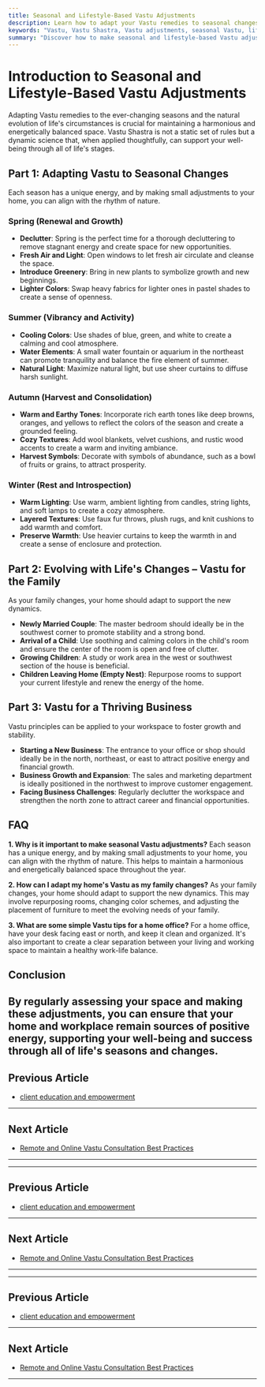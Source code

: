 ```yaml
---
title: Seasonal and Lifestyle-Based Vastu Adjustments
description: Learn how to adapt your Vastu remedies to seasonal changes and evolving lifestyle needs to maintain a harmonious and energetically balanced space.
keywords: "Vastu, Vastu Shastra, Vastu adjustments, seasonal Vastu, lifestyle Vastu, Vastu remedies, Vastu for home, Vastu for family, Vastu for business"
summary: "Discover how to make seasonal and lifestyle-based Vastu adjustments to ensure your space remains energetically balanced. This guide provides recommendations for adapting Vastu remedies to the changing seasons and evolving family and business circumstances."
---
```


# Introduction to Seasonal and Lifestyle-Based Vastu Adjustments

Adapting Vastu remedies to the ever-changing seasons and the natural evolution of life's circumstances is crucial for maintaining a harmonious and energetically balanced space. Vastu Shastra is not a static set of rules but a dynamic science that, when applied thoughtfully, can support your well-being through all of life's stages.

## Part 1: Adapting Vastu to Seasonal Changes

Each season has a unique energy, and by making small adjustments to your home, you can align with the rhythm of nature.

### Spring (Renewal and Growth)

-   **Declutter**: Spring is the perfect time for a thorough decluttering to remove stagnant energy and create space for new opportunities.
-   **Fresh Air and Light**: Open windows to let fresh air circulate and cleanse the space.
-   **Introduce Greenery**: Bring in new plants to symbolize growth and new beginnings.
-   **Lighter Colors**: Swap heavy fabrics for lighter ones in pastel shades to create a sense of openness.

### Summer (Vibrancy and Activity)

-   **Cooling Colors**: Use shades of blue, green, and white to create a calming and cool atmosphere.
-   **Water Elements**: A small water fountain or aquarium in the northeast can promote tranquility and balance the fire element of summer.
-   **Natural Light**: Maximize natural light, but use sheer curtains to diffuse harsh sunlight.

### Autumn (Harvest and Consolidation)

-   **Warm and Earthy Tones**: Incorporate rich earth tones like deep browns, oranges, and yellows to reflect the colors of the season and create a grounded feeling.
-   **Cozy Textures**: Add wool blankets, velvet cushions, and rustic wood accents to create a warm and inviting ambiance.
-   **Harvest Symbols**: Decorate with symbols of abundance, such as a bowl of fruits or grains, to attract prosperity.

### Winter (Rest and Introspection)

-   **Warm Lighting**: Use warm, ambient lighting from candles, string lights, and soft lamps to create a cozy atmosphere.
-   **Layered Textures**: Use faux fur throws, plush rugs, and knit cushions to add warmth and comfort.
-   **Preserve Warmth**: Use heavier curtains to keep the warmth in and create a sense of enclosure and protection.

## Part 2: Evolving with Life's Changes – Vastu for the Family

As your family changes, your home should adapt to support the new dynamics.

-   **Newly Married Couple**: The master bedroom should ideally be in the southwest corner to promote stability and a strong bond.
-   **Arrival of a Child**: Use soothing and calming colors in the child's room and ensure the center of the room is open and free of clutter.
-   **Growing Children**: A study or work area in the west or southwest section of the house is beneficial.
-   **Children Leaving Home (Empty Nest)**: Repurpose rooms to support your current lifestyle and renew the energy of the home.

## Part 3: Vastu for a Thriving Business

Vastu principles can be applied to your workspace to foster growth and stability.

-   **Starting a New Business**: The entrance to your office or shop should ideally be in the north, northeast, or east to attract positive energy and financial growth.
-   **Business Growth and Expansion**: The sales and marketing department is ideally positioned in the northwest to improve customer engagement.
-   **Facing Business Challenges**: Regularly declutter the workspace and strengthen the north zone to attract career and financial opportunities.

## FAQ

**1. Why is it important to make seasonal Vastu adjustments?**
Each season has a unique energy, and by making small adjustments to your home, you can align with the rhythm of nature. This helps to maintain a harmonious and energetically balanced space throughout the year.

**2. How can I adapt my home's Vastu as my family changes?**
As your family changes, your home should adapt to support the new dynamics. This may involve repurposing rooms, changing color schemes, and adjusting the placement of furniture to meet the evolving needs of your family.

**3. What are some simple Vastu tips for a home office?**
For a home office, have your desk facing east or north, and keep it clean and organized. It's also important to create a clear separation between your living and working space to maintain a healthy work-life balance.

## Conclusion

By regularly assessing your space and making these adjustments, you can ensure that your home and workplace remain sources of positive energy, supporting your well-being and success through all of life's seasons and changes.
---

## Previous Article
- [client education and empowerment](181014_client_education_and_empowerment.mdx)

---

## Next Article
- [Remote and Online Vastu Consultation Best Practices](181016_Remote_and_Online_Vastu_Consultation_Best_Practices.mdx)

---
---

## Previous Article
- [client education and empowerment](181014_client_education_and_empowerment.mdx)

---

## Next Article
- [Remote and Online Vastu Consultation Best Practices](181016_Remote_and_Online_Vastu_Consultation_Best_Practices.mdx)

---
---

## Previous Article
- [client education and empowerment](181014_client_education_and_empowerment.mdx)

---

## Next Article
- [Remote and Online Vastu Consultation Best Practices](181016_Remote_and_Online_Vastu_Consultation_Best_Practices.mdx)

---

